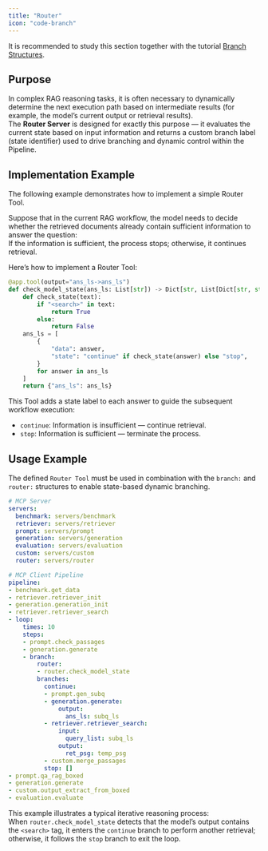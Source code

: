 ```yaml
---
title: "Router"
icon: "code-branch"
---
```


<Note>It is recommended to study this section together with the tutorial [Branch Structures](/pages/en/rag_client/branch).</Note>

## Purpose

In complex RAG reasoning tasks, it is often necessary to dynamically determine the next execution path based on intermediate results (for example, the model’s current output or retrieval results).  
The **Router Server** is designed for exactly this purpose — it evaluates the current state based on input information and returns a custom branch label (state identifier) used to drive branching and dynamic control within the Pipeline.

## Implementation Example

The following example demonstrates how to implement a simple Router Tool.

Suppose that in the current RAG workflow, the model needs to decide whether the retrieved documents already contain sufficient information to answer the question:  
If the information is sufficient, the process stops; otherwise, it continues retrieval.

Here’s how to implement a Router Tool:

```python servers/router/src/router.py icon="python"
@app.tool(output="ans_ls->ans_ls")
def check_model_state(ans_ls: List[str]) -> Dict[str, List[Dict[str, str]]]:
    def check_state(text):
        if "<search>" in text:
            return True
        else:
            return False
    ans_ls = [
        {
            "data": answer,
            "state": "continue" if check_state(answer) else "stop",
        }
        for answer in ans_ls
    ]
    return {"ans_ls": ans_ls}
```

This Tool adds a state label to each answer to guide the subsequent workflow execution:

- `continue`: Information is insufficient — continue retrieval.  
- `stop`: Information is sufficient — terminate the process.

## Usage Example

The defined `Router Tool` must be used in combination with the `branch:` and `router:` structures to enable state-based dynamic branching.

```yaml examples/rag_branch.yaml icon="/images/yaml.svg" highlight="9,24,26,37"
# MCP Server
servers:
  benchmark: servers/benchmark
  retriever: servers/retriever
  prompt: servers/prompt
  generation: servers/generation
  evaluation: servers/evaluation
  custom: servers/custom
  router: servers/router

# MCP Client Pipeline
pipeline:
- benchmark.get_data
- retriever.retriever_init
- generation.generation_init
- retriever.retriever_search
- loop:
    times: 10
    steps:
    - prompt.check_passages
    - generation.generate
    - branch:
        router:
        - router.check_model_state
        branches:
          continue:
          - prompt.gen_subq
          - generation.generate:
              output:
                ans_ls: subq_ls
          - retriever.retriever_search:
              input:
                query_list: subq_ls
              output:
                ret_psg: temp_psg
          - custom.merge_passages
          stop: []
- prompt.qa_rag_boxed
- generation.generate
- custom.output_extract_from_boxed
- evaluation.evaluate
```

This example illustrates a typical iterative reasoning process:  
When `router.check_model_state` detects that the model’s output contains the `<search>` tag, it enters the `continue` branch to perform another retrieval;  
otherwise, it follows the `stop` branch to exit the loop.